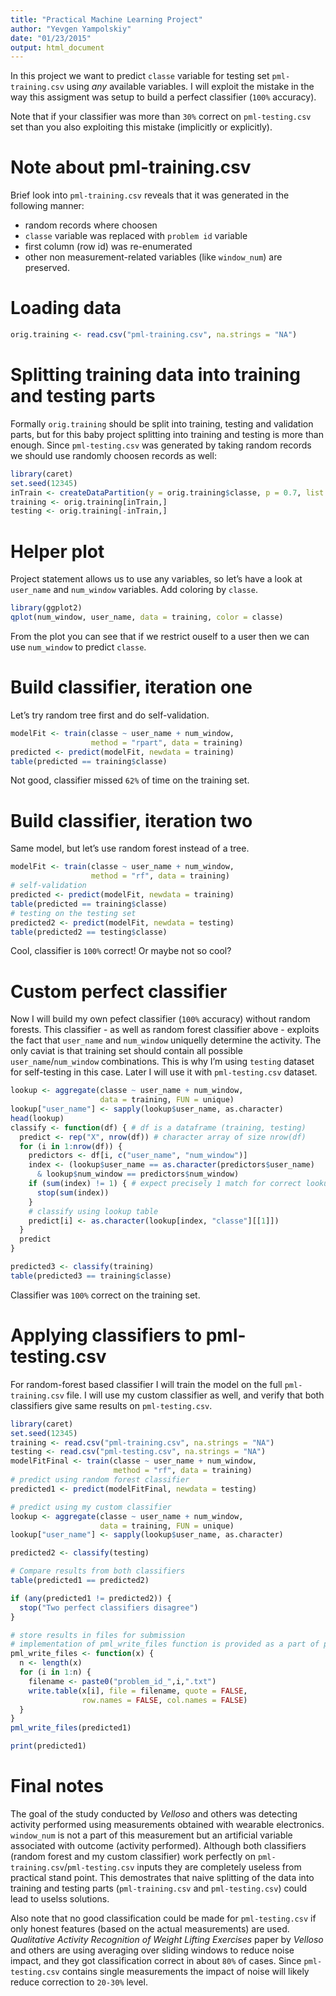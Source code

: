```yaml
---
title: "Practical Machine Learning Project"
author: "Yevgen Yampolskiy"
date: "01/23/2015"
output: html_document
---
```


In this project we want to predict `classe` variable for testing 
set `pml-training.csv` using *any* available variables. I will 
exploit the mistake in the way this assigment was setup to build a perfect
classifier (`100%` accuracy). 

Note that if your classifier was more than `30%` correct on `pml-testing.csv` 
set than you also exploiting this mistake (implicitly or explicitly).

# Note about pml-training.csv
Brief look into `pml-training.csv` reveals that it was generated in the 
following manner: 

* random records where choosen
* `classe` variable was replaced with `problem id` variable
* first column (row id) was re-enumerated
* other non measurement-related variables (like `window_num`) are preserved.

# Loading data
```r
orig.training <- read.csv("pml-training.csv", na.strings = "NA")
```

# Splitting training data into training and testing parts
Formally `orig.training` should be split into
training, testing and validation parts, but for this baby project splitting into training and
testing is more than enough. Since `pml-testing.csv` was generated by taking random
records we should use randomly choosen records as well:

```r
library(caret)
set.seed(12345)
inTrain <- createDataPartition(y = orig.training$classe, p = 0.7, list = FALSE)
training <- orig.training[inTrain,]
testing <- orig.training[-inTrain,]
```

# Helper plot
Project statement allows us to use any variables, so let's have a look at `user_name` and
`num_window` variables. Add coloring by `classe`.
```r
library(ggplot2)
qplot(num_window, user_name, data = training, color = classe)
```

From the plot you can see that if we restrict ouself to a user then we 
can use `num_window` to predict `classe`.

# Build classifier, iteration one
Let's try random tree first and do self-validation.
```r
modelFit <- train(classe ~ user_name + num_window, 
                  method = "rpart", data = training)
predicted <- predict(modelFit, newdata = training)
table(predicted == training$classe)
```
Not good, classifier missed `62%` of time on the training set.

# Build classifier, iteration two
Same model, but let's use random forest instead of a tree.
```r
modelFit <- train(classe ~ user_name + num_window, 
                  method = "rf", data = training)
# self-validation
predicted <- predict(modelFit, newdata = training)
table(predicted == training$classe)
# testing on the testing set
predicted2 <- predict(modelFit, newdata = testing)
table(predicted2 == testing$classe)
```
Cool, classifier is `100%` correct! Or maybe not so cool?

# Custom perfect classifier
Now I will build my own pefect classifier (`100%` accuracy) without random forests.
This classifier - as well as random forest classifier above - exploits the fact
that `user_name` and `num_window` uniquelly determine the activity. The only caviat
is that training set should contain all possible `user_name`/`num_window` combinations.
This is why I'm using `testing` dataset for self-testing in this case.
Later I will use it with `pml-testing.csv` dataset.
```r
lookup <- aggregate(classe ~ user_name + num_window, 
                    data = training, FUN = unique)
lookup["user_name"] <- sapply(lookup$user_name, as.character)
head(lookup)
classify <- function(df) { # df is a dataframe (training, testing)
  predict <- rep("X", nrow(df)) # character array of size nrow(df)
  for (i in 1:nrow(df)) {
    predictors <- df[i, c("user_name", "num_window")]
    index <- (lookup$user_name == as.character(predictors$user_name)
      & lookup$num_window == predictors$num_window)
    if (sum(index) != 1) { # expect precisely 1 match for correct lookup
      stop(sum(index))
    }
    # classify using lookup table
    predict[i] <- as.character(lookup[index, "classe"][[1]])
  }
  predict
}

predicted3 <- classify(training)
table(predicted3 == training$classe)
```
Classifier was `100%` correct on the training set. 

# Applying classifiers to pml-testing.csv
For random-forest based classifier I will train the model on the full `pml-training.csv` file.
I will use my custom classifier as well, and verify that both classifiers give same results
on `pml-testing.csv`.

```r
library(caret)
set.seed(12345)
training <- read.csv("pml-training.csv", na.strings = "NA")
testing <- read.csv("pml-testing.csv", na.strings = "NA")
modelFitFinal <- train(classe ~ user_name + num_window, 
                       method = "rf", data = training)
# predict using random forest classifier
predicted1 <- predict(modelFitFinal, newdata = testing)

# predict using my custom classifier
lookup <- aggregate(classe ~ user_name + num_window, 
                    data = training, FUN = unique)
lookup["user_name"] <- sapply(lookup$user_name, as.character)

predicted2 <- classify(testing)

# Compare results from both classifiers
table(predicted1 == predicted2)

if (any(predicted1 != predicted2)) {
  stop("Two perfect classifiers disagree")
}

# store results in files for submission
# implementation of pml_write_files function is provided as a part of project statement.
pml_write_files <- function(x) {
  n <- length(x)
  for (i in 1:n) {
    filename <- paste0("problem_id_",i,".txt")
    write.table(x[i], file = filename, quote = FALSE,
                row.names = FALSE, col.names = FALSE)
  }
}
pml_write_files(predicted1)

print(predicted1)
```

# Final notes
The goal of the study conducted by *Velloso* and others was detecting activity
performed using measurements obtained with wearable electronics. `window_num`
is not a part of this measurement but an artificial variable associated with 
outcome (activity performed).
Although both classifiers (random forest and my custom classifier) work perfectly on 
`pml-training.csv`/`pml-testing.csv` inputs they are completely useless from
practical stand point. 
This demostrates that naive splitting of the data into
training and testing parts (`pml-training.csv` and `pml-testing.csv`) could lead
to uselss solutions.

Also note that no good classification could be made for `pml-testing.csv`
if only honest features (based on the actual measurements) are used. 
*Qualitative Activity Recognition of Weight Lifting Exercises* paper by
*Velloso* and others are using averaging over sliding windows to reduce
noise impact, and they got classification correct in about `80%` of cases. 
Since `pml-testing.csv` contains single measurements the impact of 
noise will likely reduce correction to `20-30%` level.

